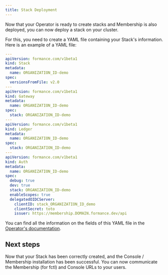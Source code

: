 ```yaml
---
title: Stack Deployment
---
```


Now that your Operator is ready to create stacks and Membership is also deployed, you can now deploy a stack on your cluster.

For this, you need to create a YAML file containing your Stack's information. Here is an example of a YAML file:

```yaml
---
apiVersion: formance.com/v1beta1
kind: Stack
metadata:
  name: ORGANIZATION_ID-demo
spec:
  versionsFromFile: v2.0
---
apiVersion: formance.com/v1beta1
kind: Gateway
metadata:
  name: ORGANIZATION_ID-demo
spec:
  stack: ORGANIZATION_ID-demo
---
apiVersion: formance.com/v1beta1
kind: Ledger
metadata:
  name: ORGANIZATION_ID-demo
spec:
  stack: ORGANIZATION_ID-demo
---
apiVersion: formance.com/v1beta1
kind: Auth
metadata:
  name: ORGANIZATION_ID-demo
spec:
  debug: true
  dev: true
  stack: ORGANIZATION_ID-demo
  enableScopes: true
  delegatedOIDCServer:
    clientID: stack_ORGANIZATION_ID_demo
    clientSecret: toto
    issuer: https://membership.DOMAIN.formance.dev/api
```

You can find all the information on the fields of this YAML file in the [Operator's documentation](/operator/crd/modules/stack.mdx).

## Next steps
Now that your Stack has been correctly created, and the Console / Membership installation has been successful.
You can now communicate the Membership (for fctl) and Console URLs to your users.